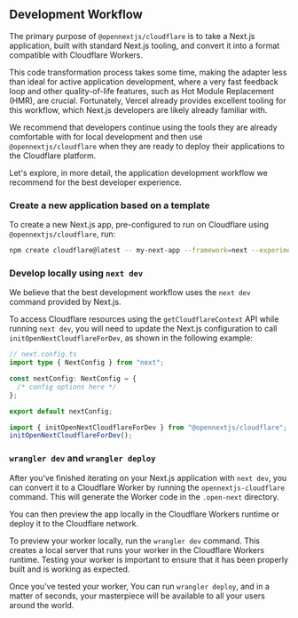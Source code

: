 ## Development Workflow

The primary purpose of `@opennextjs/cloudflare` is to take a Next.js application, built with standard Next.js tooling, and convert it into a format compatible with Cloudflare Workers.

This code transformation process takes some time, making the adapter less than ideal for active application development, where a very fast feedback loop and other quality-of-life features, such as Hot Module Replacement (HMR), are crucial. Fortunately, Vercel already provides excellent tooling for this workflow, which Next.js developers are likely already familiar with.

We recommend that developers continue using the tools they are already comfortable with for local development and then use `@opennextjs/cloudflare` when they are ready to deploy their applications to the Cloudflare platform.

Let's explore, in more detail, the application development workflow we recommend for the best developer experience.

### Create a new application based on a template

To create a new Next.js app, pre-configured to run on Cloudflare using `@opennextjs/cloudflare`, run:

```bash
npm create cloudflare@latest -- my-next-app --framework=next --experimental
```

### Develop locally using `next dev`

We believe that the best development workflow uses the `next dev` command provided by Next.js.

To access Cloudflare resources using the `getCloudflareContext` API while running `next dev`, you will need to update the Next.js configuration to call `initOpenNextCloudflareForDev`, as shown in the following example:

```ts
// next.config.ts
import type { NextConfig } from "next";

const nextConfig: NextConfig = {
  /* config options here */
};

export default nextConfig;

import { initOpenNextCloudflareForDev } from "@opennextjs/cloudflare";
initOpenNextCloudflareForDev();
```

### `wrangler dev` and `wrangler deploy`

After you've finished iterating on your Next.js application with `next dev`, you can convert it to a Cloudflare Worker by running the `opennextjs-cloudflare` command. This will generate the Worker code in the `.open-next` directory.

You can then preview the app locally in the Cloudflare Workers runtime or deploy it to the Cloudflare network.

To preview your worker locally, run the `wrangler dev` command. This creates a local server that runs your worker in the Cloudflare Workers runtime. Testing your worker is important to ensure that it has been properly built and is working as expected.

Once you've tested your worker, You can run `wrangler deploy`, and in a matter of seconds, your masterpiece will be available to all your users around the world.
